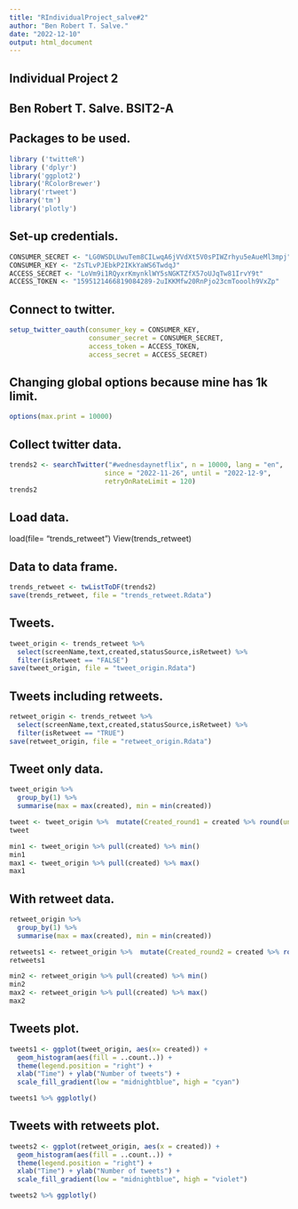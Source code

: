 ```yaml
---
title: "RIndividualProject_salve#2"
author: "Ben Robert T. Salve."
date: "2022-12-10"
output: html_document
---
```


## Individual Project 2
## Ben Robert T. Salve. BSIT2-A


## Packages to be used.
```r
library ('twitteR')
library ('dplyr')
library('ggplot2')
library('RColorBrewer')
library('rtweet')
library('tm')
library('plotly')
```

## Set-up credentials. 
```r
CONSUMER_SECRET <- "LG0WSDLUwuTem8CILwqA6jVVdXt5V0sPIWZrhyu5eAueMl3mpj"
CONSUMER_KEY <- "ZsTLvPJEbkP2IKkYaWS6TwdqJ"
ACCESS_SECRET <- "LoVm9i1RQyxrKmynklWY5sNGKTZfX57oUJqTw81IrvY9t"
ACCESS_TOKEN <- "1595121466819084289-2uIKKMfw20RnPjo23cmTooolh9VxZp"
```

## Connect to twitter.
```r
setup_twitter_oauth(consumer_key = CONSUMER_KEY, 
                    consumer_secret = CONSUMER_SECRET,
                    access_token = ACCESS_TOKEN,
                    access_secret = ACCESS_SECRET)
```

## Changing global options because mine has 1k limit.
```r
options(max.print = 10000) 
```

## Collect twitter data.
```r
trends2 <- searchTwitter("#wednesdaynetflix", n = 10000, lang = "en",
                        since = "2022-11-26", until = "2022-12-9",
                        retryOnRateLimit = 120)
trends2
```

## Load data.
load(file= "trends_retweet")
View(trends_retweet)


## Data to data frame.
```r
trends_retweet <- twListToDF(trends2)
save(trends_retweet, file = "trends_retweet.Rdata")
```

## Tweets.
```r
tweet_origin <- trends_retweet %>%
  select(screenName,text,created,statusSource,isRetweet) %>% 
  filter(isRetweet == "FALSE")
save(tweet_origin, file = "tweet_origin.Rdata")
```

## Tweets including retweets.
```r
retweet_origin <- trends_retweet %>%
  select(screenName,text,created,statusSource,isRetweet) %>% 
  filter(isRetweet == "TRUE")
save(retweet_origin, file = "retweet_origin.Rdata")
```

## Tweet only data. 
```r
tweet_origin %>%  
  group_by(1) %>%  
  summarise(max = max(created), min = min(created))

tweet <- tweet_origin %>%  mutate(Created_round1 = created %>% round(units = 'hours') %>% as.POSIXct())
tweet

min1 <- tweet_origin %>% pull(created) %>% min()
min1 
max1 <- tweet_origin %>% pull(created) %>% max()
max1
```

## With retweet data.
```r
retweet_origin %>%  
  group_by(1) %>%  
  summarise(max = max(created), min = min(created))

retweets1 <- retweet_origin %>%  mutate(Created_round2 = created %>% round(units = 'hours') %>% as.POSIXct())
retweets1

min2 <- retweet_origin %>% pull(created) %>% min()
min2 
max2 <- retweet_origin %>% pull(created) %>% max()
max2
```

## Tweets plot.
```r
tweets1 <- ggplot(tweet_origin, aes(x= created)) +
  geom_histogram(aes(fill = ..count..)) +
  theme(legend.position = "right") +
  xlab("Time") + ylab("Number of tweets") + 
  scale_fill_gradient(low = "midnightblue", high = "cyan")

tweets1 %>% ggplotly()
```

## Tweets with retweets plot. 
```r
tweets2 <- ggplot(retweet_origin, aes(x = created)) +
  geom_histogram(aes(fill = ..count..)) +
  theme(legend.position = "right") +
  xlab("Time") + ylab("Number of tweets") + 
  scale_fill_gradient(low = "midnightblue", high = "violet")

tweets2 %>% ggplotly()
```

